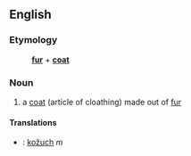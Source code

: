 ==English==
===Etymology===
:'''[[fur]]''' + '''[[coat]]'''
===Noun===
# a [[coat]] (article of cloathing) made out of [[fur]]
==== Translations ====
*{{sk}}: [[kožuch#Slovak|kožuch]] ''m''
